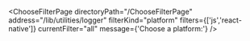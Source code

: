 


<ChooseFilterPage
    directoryPath="/ChooseFilterPage"
    address="/lib/utilities/logger"
    filterKind="platform"
    filters={['js','react-native']}
    currentFilter="all"
    message={'Choose a platform:'}
/>
